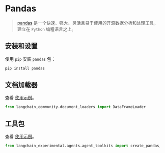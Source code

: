 # Pandas

>[pandas](https://pandas.pydata.org) 是一个快速、强大、灵活且易于使用的开源数据分析和处理工具，
建立在 `Python` 编程语言之上。

## 安装和设置

使用 `pip` 安装 `pandas` 包：

```bash
pip install pandas
```


## 文档加载器

查看 [使用示例](/docs/integrations/document_loaders/pandas_dataframe)。

```python
from langchain_community.document_loaders import DataFrameLoader
```

## 工具包

查看 [使用示例](/docs/integrations/tools/pandas)。

```python
from langchain_experimental.agents.agent_toolkits import create_pandas_dataframe_agent
```
